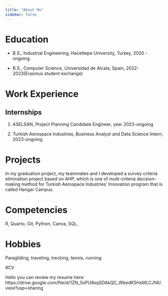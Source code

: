 ```yaml
---
title: "About Me"
sidebar: false 
---
```


# Education

-   B.S., Industrial Engineering, Hacettepe University, Turkey, 2020 - ongoing.

-   B.S., Computer Science, Universidad de Alcala, Spain, 2022-2023(Erasmus student exchange)

# Work Experience

## Internships

1.  ASELSAN, Project Planning Candidate Engineer, year 2023-ongoing

2.  Turkish Aerospace Industries, Business Analyst and Data Science Intern, 2023-ongoing

# Projects

In my graduation project, my teammates and I developed a survey criteria elimination project based on AHP, which is one of multi-criteria decision-making method for Turkish Aerospace Industries' Innovation program that is called Hangar Campus.

# Competencies

R, Quarto, Git, Python, Canva, SQL,

# Hobbies

Paragliding, traveling, trecking, tennis, running

#CV

Hello you can review my resume here: https://drive.google.com/file/d/1ZN_SxPU8xqSDAkQC_WbedK5HsMLCJf4t/view?usp=sharing
